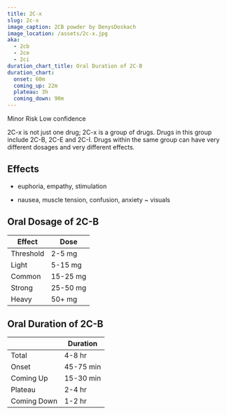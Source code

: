 ---
title: 2C-x
slug: 2c-x
image_caption: 2CB powder by DenysDoskach
image_location: /assets/2c-x.jpg
aka:
  - 2cb
  - 2ce
  - 2ci
duration_chart_title: Oral Duration of 2C-B
duration_chart:
  onset: 60m
  coming_up: 22m
  plateau: 3h
  coming_down: 90m
---
Minor Risk
Low confidence

2C-x is not just one drug; 2C-x is a group of drugs. Drugs in this group include 2C-B, 2C-E and 2C-I. Drugs within the same group can have very different dosages and very different effects.

## Effects
+ euphoria, empathy, stimulation
- nausea, muscle tension, confusion, anxiety
~ visuals

## Oral Dosage of 2C-B
| Effect | Dose |
| --- | --- |
| Threshold | 2-5 mg |
| Light | 5-15 mg |
| Common | 15-25 mg |
| Strong | 25-50 mg |
| Heavy | 50+ mg |

## Oral Duration of 2C-B
|  | Duration |
| --- | --- |
| Total | 4-8 hr |
| Onset | 45-75 min |
| Coming Up | 15-30 min |
| Plateau | 2-4 hr |
| Coming Down | 1-2 hr |
